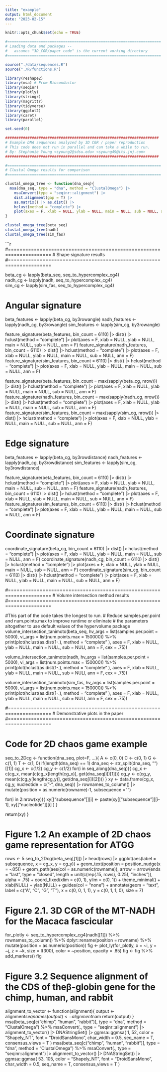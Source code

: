 ```yaml
---
title: "example"
output: html_document
date: "2023-02-15"
---
```


```r
knitr::opts_chunk$set(echo = TRUE)
```

```r

#=====================================================================
# Loading data and packages -- 
#   assumes "3D_CGR/paper code" is the current working directory
#=====================================================================

source("./data/sequences.R")
source("./R/functions.R")

library(reshape2)
library(msa) # From Bioconductor
library(seqinr)
library(plotly)
library(stringr)
library(magrittr)
library(tidyverse)
library(ggplot2)
library(caret)
library(parallel)

set.seed(0)
```

```r
#####################################################################
# Example DNA sequences analyzed by 3D CGR / paper reproduction
# This code does not run in parallel and can take a while to run.
# By: Stephanie Young <syoung2@sdsu.edu> <syoung49@its.jnj.com>
#####################################################################

#=====================================================================
# Clustal Omega results for comparison
#=====================================================================

clustal_omega_tree <- function(dna_seq){
  msa(dna_seq, type = "dna", method = "ClustalOmega") |> 
    msaConvert(type = "seqinr::alignment") |> 
    dist.alignment(gap = T) |> 
    as.matrix() |> as.dist() |> 
    hclust(method = "complete") |>
    plot(axes = F, xlab = NULL, ylab = NULL, main = NULL, sub = NULL, ann = F)
}

clustal_omega_tree(beta_seq)
clustal_omega_tree(nadh)
clustal_omega_tree(sim_fas)

```

```r

#=====================================================================
# Shape signature results 
#=====================================================================

  
beta_cg <- lapply(beta_seq, seq_to_hypercomplex_cg4)  
nadh_cg <- lapply(nadh, seq_to_hypercomplex_cg4)  
sim_cg <- lapply(sim_fas, seq_to_hypercomplex_cg4)  
  
# Angular signature

beta_features <- lapply(beta_cg, by3rowangle)
nadh_features <- lapply(nadh_cg, by3rowangle)
sim_features <- lapply(sim_cg, by3rowangle)

feature_signature(beta_features, bin_count = 6110) |>
  dist() |> hclust(method = "complete") |>
  plot(axes = F, xlab = NULL, ylab = NULL, main = NULL, sub = NULL, ann = F)
feature_signature(nadh_features, bin_count = 6110) |>
  dist() |> hclust(method = "complete") |>
  plot(axes = F, xlab = NULL, ylab = NULL, main = NULL, sub = NULL, ann = F)
feature_signature(sim_features, bin_count = 6110) |>
  dist() |> hclust(method = "complete") |>
  plot(axes = F, xlab = NULL, ylab = NULL, main = NULL, sub = NULL, ann = F)


feature_signature(beta_features, bin_count = max(sapply(beta_cg, nrow))) |>
  dist() |> hclust(method = "complete") |>
  plot(axes = F, xlab = NULL, ylab = NULL, main = NULL, sub = NULL, ann = F)
feature_signature(nadh_features, bin_count = max(sapply(nadh_cg, nrow))) |>
  dist() |> hclust(method = "complete") |>
  plot(axes = F, xlab = NULL, ylab = NULL, main = NULL, sub = NULL, ann = F)
feature_signature(sim_features, bin_count = max(sapply(sim_cg, nrow))) |>
  dist() |> hclust(method = "complete") |>
  plot(axes = F, xlab = NULL, ylab = NULL, main = NULL, sub = NULL, ann = F)



# Edge signature

beta_features <- lapply(beta_cg, by3rowdistance)
nadh_features <- lapply(nadh_cg, by3rowdistance)
sim_features <- lapply(sim_cg, by3rowdistance)

feature_signature(beta_features, bin_count = 6110) |>
  dist() |> hclust(method = "complete") |>
  plot(axes = F, xlab = NULL, ylab = NULL, main = NULL, sub = NULL, ann = F)
feature_signature(nadh_features, bin_count = 6110) |>
  dist() |> hclust(method = "complete") |>
  plot(axes = F, xlab = NULL, ylab = NULL, main = NULL, sub = NULL, ann = F)
feature_signature(sim_features, bin_count = 6110) |>
  dist() |> hclust(method = "complete") |>
  plot(axes = F, xlab = NULL, ylab = NULL, main = NULL, sub = NULL, ann = F)


# Coordinate signature

coordinate_signature(beta_cg, bin_count = 6110) |>
  dist() |> hclust(method = "complete") |>
  plot(axes = F, xlab = NULL, ylab = NULL, main = NULL, sub = NULL, ann = F)
coordinate_signature(nadh_cg, bin_count = 6110) |>
  dist() |> hclust(method = "complete") |>
  plot(axes = F, xlab = NULL, ylab = NULL, main = NULL, sub = NULL, ann = F)
coordinate_signature(sim_cg, bin_count = 6110) |>
  dist() |> hclust(method = "complete") |>
  plot(axes = F, xlab = NULL, ylab = NULL, main = NULL, sub = NULL, ann = F)

#=====================================================================
# Volume intersection method results 
#=====================================================================

#This part of the code takes the longest to run. 
# Reduce samples.per.point and num.points.max to improve runtime or eliminate
# the parameters altogether to use default values of the hypervolume package
volume_intersection_tanimoto(beta_seq, 
                             hv_args = list(samples.per.point = 5000), 
                             vi_args = list(num.points.max = 150000)) %>% 
  print(plot(hclust(as.dist(1-.), method = "complete" ), 
           axes = F, xlab = NULL, ylab = NULL, main = NULL, 
           sub = NULl, ann = F, cex = .75))

volume_intersection_tanimoto(nadh, 
                             hv_args = list(samples.per.point = 5000), 
                             vi_args = list(num.points.max = 150000)) %>% 
  print(plot(hclust(as.dist(1-.), method = "complete" ), 
             axes = F, xlab = NULL, ylab = NULL, main = NULL, 
             sub = NULl, ann = F, cex = .75))

volume_intersection_tanimoto(sim_fas, 
                             hv_args = list(samples.per.point = 5000), 
                             vi_args = list(num.points.max = 150000)) %>% 
  print(plot(hclust(as.dist(1-.), method = "complete" ), 
             axes = F, xlab = NULL, ylab = NULL, main = NULL, 
             sub = NULl, ann = F, cex = .75))


#=====================================================================
# Demonstrative plots in the paper
#=====================================================================

# Code for 2D chaos game example 
seq_to_2Dcg <- function(dna_seq, plot=F, ...){
  A <- c(0, 0)
  C <- c(0, 1)
  G <- c(1, 1)
  T <- c(1, 0)
  if(length(dna_seq) == 1) dna_seq <- str_split(dna_seq, "")[[1]]
  cg_x <- c(1/2)
  cg_y <- c(1/2)
  for(i in seq_along(dna_seq)){
    cg_x <- c(cg_x, mean(c(cg_x[length(cg_x)], get(dna_seq[i])[1])))
    cg_y <- c(cg_y, mean(c(cg_y[length(cg_y)], get(dna_seq[i])[2])))
  }
  xy <- data.frame(cg_x, cg_y, nucleotide = c("-", dna_seq)) |> 
    rownames_to_column() |> 
    mutate(position = as.numeric(rowname)-1,
           subsequence = "") 
  
  for(i in 2:nrow(xy)){
    xy[["subsequence"]][i] <- paste(xy[["subsequence"]][i-1], xy[["nucleotide"]][i] )
  }
  
  return(xy)
}

# Figure 1.2 An example of 2D chaos game representation for ATGG
rows <- 5
seq_to_2Dcg(beta_seq[[1]]) |> head(rows) |> 
  ggplot(aes(label = subsequence, x = cg_x, y = cg_y)) + 
  geom_text(position = position_nudge(x = -.05)) +
  geom_path(aes(col = as.numeric(rowname)), 
            arrow = arrow(ends = "last", type = "closed", 
                          length = unit(c(rep(.15, rows), 0.25), "inches")), 
            alpha = .75) +
  coord_fixed(xlim = c(0, 1), ylim = c(0, 1)) +
  theme_minimal() + xlab(NULL) + ylab(NULL) +
  guides(col = "none") + 
  annotate(geom = "text", 
           label = c("A", "C", "G", "T"), 
           x = c(0, 0, 1, 1), y = c(0, 1, 1, 0), size = 7) 


# Figure 2.1. 3D CGR of the MT-NADH for the Macaca fascicular
for_plotly <- seq_to_hypercomplex_cg4(nadh[[1]]) %>% rownames_to_column() %>% 
  dplyr::rename(position = rowname) %>% mutate(position = as.numeric(position))
fig <- plot_ly(for_plotly, x = ~i, y = ~j, z = ~k, 
               size = I(300), color = ~position, opacity = .85)
fig <- fig %>% add_markers()
fig


# Figure 3.2 Sequence alignment of the CDS of theβ-globin gene for the chimp, human, and rabbit
alignment_to_vector <- function(alignment){
  output <- alignment$seq
  names(output) <- alignment$nam
  return(output)
}
msa(beta_seq[c("chimp", "human", "rabbit")], type = "dna", method = "ClustalOmega") %>% 
  msaConvert(., type = "seqinr::alignment") |> 
  alignment_to_vector() |> DNAStringSet() |> 
  ggmsa::ggmsa( 1, 52, 
                color = "Shapely_NT", font = "DroidSansMono", char_width = 0.5, 
                seq_name = T, consensus_views = T  ) 
msa(beta_seq[c("chimp", "human", "rabbit")], type = "dna", method = "ClustalOmega") %>% 
  msaConvert(., type = "seqinr::alignment") |> 
  alignment_to_vector() |> DNAStringSet() |> 
  ggmsa::ggmsa( 53, 105, 
                color = "Shapely_NT", font = "DroidSansMono", char_width = 0.5,
                seq_name = T, consensus_views = T  ) 
